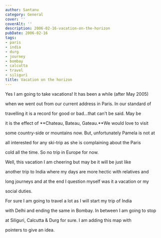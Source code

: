 ```yaml
---
author: Santanu
category: General
cover: ''
coverAlt: ''
description: 2006-02-16-vacation-on-the-horizon
pubDate: 2006-02-16
tags:
- paris
- india
- durg
- journey
- bombay
- calcutta
- travel
- siliguri
title: Vacation on the horizon
---
```


Yes I am going to take vacations! It has been a while (after May 2005)

when we went out from our current address in Paris. In our standard of

travelling it is a record for good or bad...that can't be said. May be

it is the effect of **Chateau, Bateau, Gateau.**We would love to visit

some country-side or mountains now. But, unfortunately Pamela is not at

all interested for any ski-trip as she is complaining about the Paris

cold all the time. So no trip in Europe for now.



Well, this vacation I am cheering but may be it will be just like

another trip to India where my days are more hectic with relatives and

long journeys and at the end I question myself was it a vacation or my

social duties.



For sure I am going to travel a lot as I will start my trip of India

with Delhi and ending the same in Bombay. In between I am going to stop

at Siliguri, Calcutta & Durg for sure. I am adding this map with

pointers to give an idea.